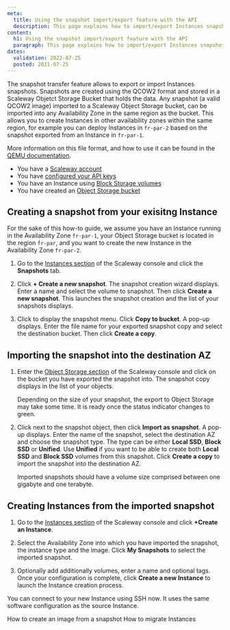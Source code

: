 ```yaml
---
meta:
  title: Using the snapshot import/export feature with the API
  description: This page explains how to import/export Instances snapshots using the Scaleway API
content:
  h1: Using the snapshot import/export feature with the API
  paragraph: This page explains how to import/export Instances snapshots using the Scaleway API
dates:
  validation: 2022-07-25
  posted: 2021-07-25
---
```


The snapshot transfer feature allows to export or import Instances snapshots. 
Snapshots are created using the QCOW2 format and stored in a Scaleway Objetct Storage Bucket that holds the data. Any snapshot (a valid QCOW2 image) imported to a Scaleway Object Storage bucket, can be imported into any Availability Zone in the same region as the bucket. This allows you to create Instances in other availability zones within the same region, for example you can deploy Instances in `fr-par-2` based on the snapshot exported from an Instance in `fr-par-1`.


More information on this file format, and how to use it can be found in the [QEMU documentation](https://www.qemu.org/docs/master/system/images.html#cmdoption-image-formats-arg-qcow2).

<Message type="requirement">

  - You have a [Scaleway account](/Console/my-account/how-to/create-an-account/)
  - You have [configured your API keys](/Console/my-project/how-to/generate-api-key/)
  - You have an Instance using [Block Storage volumes](/storage/block/how-to/create-a-volume)
  - You have created an [Object Storage bucket](/storage/object/how-to/create-a-bucket)

</Message>

## Creating a snapshot from your exisitng Instance

<Message type="note">

For the sake of this how-to guide, we assume you have an Instance running in the Availability Zone `fr-par-1`, your Object Storage bucket is located in the region `fr-par`, and you want to create the new Instance in the Availability Zone `fr-par-2`.

</Message>

1. Go to the [Instances section](https://console.stg.frt.internal.scaleway.com/instance/servers) of the Scaleway console and click the **Snapshots** tab. 

2. Click **+ Create a new snapshot**. The snapshot creation wizard displays. Enter a name and select the volume to snapshot. Then click **Create a new snapshot**. This launches the snapshot creation and the list of your snapshots displays.


3. Click <Icon name="more"> to display the snapshot menu. Click **Copy to bucket**. A pop-up displays. Enter the file name for your exported snapshot copy and select the destination bucket. Then click **Create a copy**.

    <Lightbox src="scaleway-snapshot-copy.webp" alt="" /> 


## Importing the snapshot into the destination AZ

1. Enter the [Object Storage section](https://console.scaleway.com/object-storage/buckets) of the Scaleway console and click on the bucket you have exported the snapshot into. The snapshot copy displays in the list of your objects.


    <Lightbox src="scaleway-snapshot-bucket.webp" alt="" />

    <Message type="note">

    Depending on the size of your snapshot, the export to Object Storage may take some time. It is ready once the status indicator changes to green. 

    </Message>


2. Click <Icon name="more" /> next to the snapshot object, then click **Import as snapshot**. A pop-up displays. Enter the name of the snapshot, select the destination AZ and choose the snapshot type. The type can be either **Local SSD**, **Block SSD** or **Unified**. Use **Unified** if you want to be able to create both **Local SSD** and **Block SSD** volumes from this snapshot. Click **Create a copy** to import the snapshot into the destination AZ.

    <Lightbox src="scaleway-snapshot-import.webp" alt="" />

    <Message type="important">

    Imported snapshots should have a volume size comprised between one gigabyte and one terabyte.

    </Message>


## Creating Instances from the imported snapshot

1. Go to the [Instances section](https://console.stg.frt.internal.scaleway.com/instance/servers) of the Scaleway console and click **+Create an Instance**.

2. Select the Availability Zone into which you have imported the snapshot, the instance type and the image. Click **My Snapshots** to select the imported snapshot.

    <Lightbox src="scaleway-snapshot-imported.webp" alt="" />

3. Optionally add additionally volumes, enter a name and optional tags. Once your configuration is complete, click **Create a new Instance** to launch the Instance creation process.

You can connect to your new Instance using SSH now. It uses the same software configuration as the source Instance.

<Navigation title="See Also">
  <PreviousButton to="/compute/instances/how-to/create-image-from-snapshot/">How to create an image from a snapshot</PreviousButton>
  <NextButton to="/compute/instances/how-to/migrate-instances/">How to migrate Instances</NextButton>
</Navigation>

